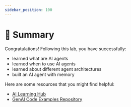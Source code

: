 ```yaml
---
sidebar_position: 100
---
```


# 🎯 Summary

Congratulations! Following this lab, you have successfully:
* learned what are AI agents
* learned when to use AI agents
* learned about different agent architectures
* built an AI agent with memory

Here are some resources that you might find helpful:
* [AI Learning Hub](https://www.mongodb.com/resources/use-cases/artificial-intelligence/?utm_campaign=devrel&utm_source=workshop&utm_medium=cta&utm_content=genai_dev_day_docs&utm_term=apoorva.joshi)
* [GenAI Code Examples Repository](https://github.com/mongodb-developer/GenAI-Showcase)